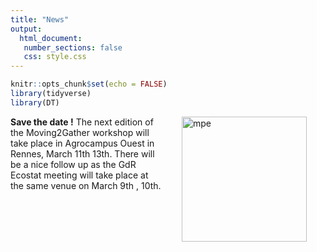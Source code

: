```yaml
---
title: "News"
output: 
  html_document:
   number_sections: false
   css: style.css
---
```




```r
knitr::opts_chunk$set(echo = FALSE)
library(tidyverse)
library(DT)
```



<img src="img/logo_m2g_rvb_300dpi.png" hspace = "30"  alt="mpe" width="200px" align="right"> </img>


**Save the date !**  The next edition of the Moving2Gather workshop will take place in Agrocampus Ouest in Rennes, March 11th 13th. There will be a nice follow up as the GdR Ecostat meeting will take place at the same venue on March 9th , 10th. 